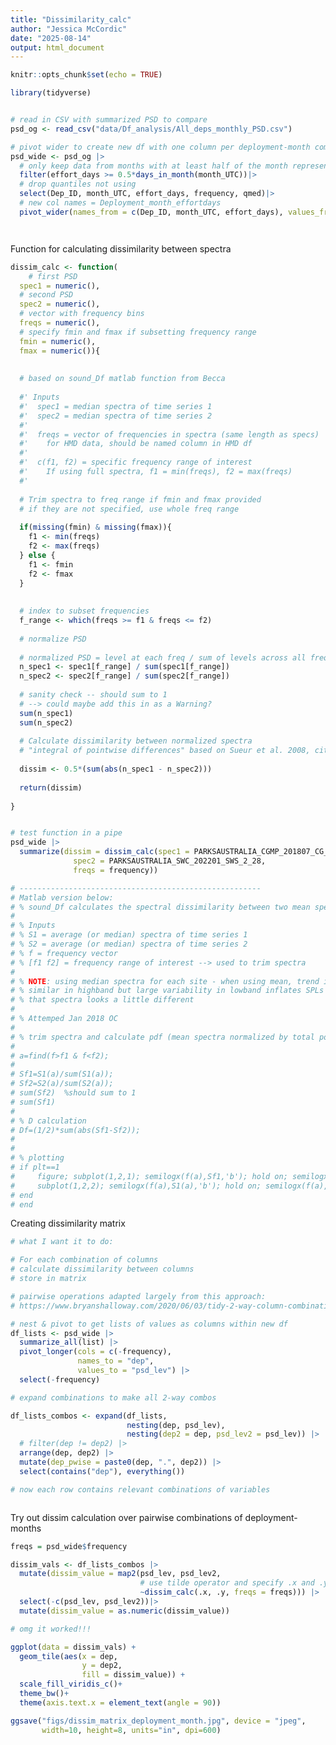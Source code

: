 ```yaml
---
title: "Dissimilarity_calc"
author: "Jessica McCordic"
date: "2025-08-14"
output: html_document
---
```


```r
knitr::opts_chunk$set(echo = TRUE)
```


```r

library(tidyverse)


# read in CSV with summarized PSD to compare
psd_og <- read_csv("data/Df_analysis/All_deps_monthly_PSD.csv")

# pivot wider to create new df with one column per deployment-month combination
psd_wide <- psd_og |>
  # only keep data from months with at least half of the month represented
  filter(effort_days >= 0.5*days_in_month(month_UTC))|>
  # drop quantiles not using
  select(Dep_ID, month_UTC, effort_days, frequency, qmed)|>
  # new col names = Deployment_month_effortdays
  pivot_wider(names_from = c(Dep_ID, month_UTC, effort_days), values_from = c(qmed))




```


Function for calculating dissimilarity between spectra

```r


dissim_calc <- function( 
    # first PSD
  spec1 = numeric(),
  # second PSD
  spec2 = numeric(),
  # vector with frequency bins
  freqs = numeric(),
  # specify fmin and fmax if subsetting frequency range
  fmin = numeric(), 
  fmax = numeric()){
  
  
  # based on sound_Df matlab function from Becca
  
  #' Inputs
  #'  spec1 = median spectra of time series 1
  #'  spec2 = median spectra of time series 2
  #'  
  #'  freqs = vector of frequencies in spectra (same length as specs)
  #'    for HMD data, should be named column in HMD df
  #'    
  #'  c(f1, f2) = specific frequency range of interest
  #'    If using full spectra, f1 = min(freqs), f2 = max(freqs)
  #'    
  
  # Trim spectra to freq range if fmin and fmax provided
  # if they are not specified, use whole freq range
  
  if(missing(fmin) & missing(fmax)){
    f1 <- min(freqs)
    f2 <- max(freqs)
  } else {
    f1 <- fmin
    f2 <- fmax
  }
  
  
  # index to subset frequencies
  f_range <- which(freqs >= f1 & freqs <= f2)
  
  # normalize PSD
  
  # normalized PSD = level at each freq / sum of levels across all freqs
  n_spec1 <- spec1[f_range] / sum(spec1[f_range])
  n_spec2 <- spec2[f_range] / sum(spec2[f_range])
  
  # sanity check -- should sum to 1
  # --> could maybe add this in as a Warning?
  sum(n_spec1)
  sum(n_spec2)
  
  # Calculate dissimilarity between normalized spectra
  # "integral of pointwise differences" based on Sueur et al. 2008, cited in Lellouch et al. 2014
  
  dissim <- 0.5*(sum(abs(n_spec1 - n_spec2)))
  
  return(dissim)
  
}


# test function in a pipe
psd_wide |>
  summarize(dissim = dissim_calc(spec1 = PARKSAUSTRALIA_CGMP_201807_CG_7_30, 
              spec2 = PARKSAUSTRALIA_SWC_202201_SWS_2_28, 
              freqs = frequency))

# ------------------------------------------------------
# Matlab version below:
# % sound_Df calculates the spectral dissimilarity between two mean spectra
# 
# % Inputs
# % S1 = average (or median) spectra of time series 1
# % S2 = average (or median) spectra of time series 2
# % f = frequency vector
# % [f1 f2] = frequency range of interest --> used to trim spectra 
# 
# % NOTE: using median spectra for each site - when using mean, trend is
# % similar in highband but large variability in lowband inflates SPLs so
# % that spectra looks a little different
# 
# % Attemped Jan 2018 OC
# 
# % trim spectra and calculate pdf (mean spectra normalized by total power)
# 
# a=find(f>f1 & f<f2); 
# 
# Sf1=S1(a)/sum(S1(a));
# Sf2=S2(a)/sum(S2(a));
# sum(Sf2)  %should sum to 1
# sum(Sf1)
# 
# % D calculation
# Df=(1/2)*sum(abs(Sf1-Sf2));
# 
# 
# % plotting
# if plt==1
#     figure; subplot(1,2,1); semilogx(f(a),Sf1,'b'); hold on; semilogx(f(a),Sf2,'r'); %plot normalized data
#     subplot(1,2,2); semilogx(f(a),S1(a),'b'); hold on; semilogx(f(a),S2(a),'r');  %plot non-normalized data
# end
# end

```


Creating dissimilarity matrix
```r

# what I want it to do:

# For each combination of columns
# calculate dissimilarity between columns
# store in matrix

# pairwise operations adapted largely from this approach:
# https://www.bryanshalloway.com/2020/06/03/tidy-2-way-column-combinations/

# nest & pivot to get lists of values as columns within new df
df_lists <- psd_wide |>
  summarize_all(list) |>
  pivot_longer(cols = c(-frequency), 
               names_to = "dep",
               values_to = "psd_lev") |>
  select(-frequency)

# expand combinations to make all 2-way combos

df_lists_combos <- expand(df_lists, 
                          nesting(dep, psd_lev),
                          nesting(dep2 = dep, psd_lev2 = psd_lev)) |>
  # filter(dep != dep2) |>
  arrange(dep, dep2) |>
  mutate(dep_pwise = paste0(dep, ".", dep2)) |>
  select(contains("dep"), everything())

# now each row contains relevant combinations of variables



```

Try out dissim calculation over pairwise combinations of deployment-months

```r

freqs = psd_wide$frequency

dissim_vals <- df_lists_combos |>
  mutate(dissim_value = map2(psd_lev, psd_lev2, 
                             # use tilde operator and specify .x and .y as inputs
                             ~dissim_calc(.x, .y, freqs = freqs))) |>
  select(-c(psd_lev, psd_lev2))|>
  mutate(dissim_value = as.numeric(dissim_value))

# omg it worked!!!

ggplot(data = dissim_vals) +
  geom_tile(aes(x = dep, 
                y = dep2, 
                fill = dissim_value)) +
  scale_fill_viridis_c()+
  theme_bw()+
  theme(axis.text.x = element_text(angle = 90))

ggsave("figs/dissim_matrix_deployment_month.jpg", device = "jpeg",
       width=10, height=8, units="in", dpi=600)

```












